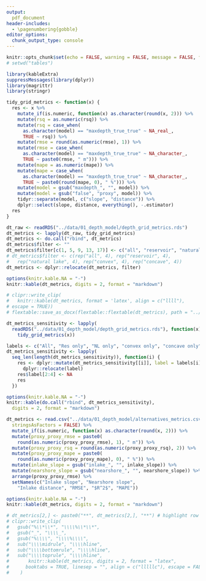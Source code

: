 ```yaml
---
output:
  pdf_document
header-includes: 
  - \pagenumbering{gobble}
editor_options: 
  chunk_output_type: console
---
```


```r
knitr::opts_chunk$set(echo = FALSE, warning = FALSE, message = FALSE, fig.width = 5, fig.height = 6)
# setwd("tables")
```

```r
library(kableExtra)
suppressMessages(library(dplyr))
library(magrittr)
library(stringr)

tidy_grid_metrics <- function(x) {
  res <- x %>%
    mutate_if(is.numeric, function(x) as.character(round(x, 2))) %>%
    mutate(rsq = as.numeric(rsq)) %>%
    mutate(rsq = case_when(
      as.character(model) == "maxdepth_true_true" ~ NA_real_,
      TRUE ~ rsq)) %>%
    mutate(rmse = round(as.numeric(rmse), 1)) %>%
    mutate(rmse = case_when(
      as.character(model) == "maxdepth_true_true" ~ NA_character_,
      TRUE ~ paste0(rmse, " m"))) %>%
    mutate(mape = as.numeric(mape)) %>%
    mutate(mape = case_when(
      as.character(model) == "maxdepth_true_true" ~ NA_character_,
      TRUE ~ paste0(round(mape, 0), " %"))) %>%
    mutate(model = gsub("maxdepth_", "", model)) %>%
    mutate(model = gsub("false", "proxy", model)) %>%
    tidyr::separate(model, c("slope", "distance")) %>%
    dplyr::select(slope, distance, everything(), -.estimator)
  res
}

dt_raw <- readRDS("../data/01_depth_model/depth_grid_metrics.rds")
dt_metrics <- lapply(dt_raw, tidy_grid_metrics)
dt_metrics <- do.call("rbind", dt_metrics)
dt_metrics$filter <- ""
dt_metrics$filter[c(1, 5, 9, 13, 17)] <- c("all", "reservoir", "natural lake", "convex", "concave")
# dt_metrics$filter <- c(rep("all", 4), rep("reservoir", 4),
#   rep("natural lake", 4), rep("convex", 4), rep("concave", 4))
dt_metrics <- dplyr::relocate(dt_metrics, filter)

options(knitr.kable.NA = "-")
knitr::kable(dt_metrics, digits = 2, format = "markdown")

# clipr::write_clip(
#   knitr::kable(dt_metrics, format = 'latex', align = c("llll"),
# escape = TRUE))
# flextable::save_as_docx(flextable::flextable(dt_metrics), path = "../manuscript/inland_waters/table2.docx")
```

\clearpage

```r
dt_metrics_sensitivity <- lapply(
  readRDS("../data/01_depth_model/depth_grid_metrics.rds"), function(x)
    tidy_grid_metrics(x))

labels <- c("All", "Res only", "NL only", "convex only", "concave only")
dt_metrics_sensitivity <- lapply(
  seq_len(length(dt_metrics_sensitivity)), function(i) {
    res <- dplyr::mutate(dt_metrics_sensitivity[[i]], label = labels[i]) %>%
      dplyr::relocate(label)
    res$label[2:4] <- NA
    res
  })

options(knitr.kable.NA = "-")
knitr::kable(do.call("rbind", dt_metrics_sensitivity),
  digits = 2, format = "markdown")
```

\clearpage

```r

dt_metrics <- read.csv("../data/01_depth_model/alternatives_metrics.csv",
  stringsAsFactors = FALSE) %>%
  mutate_if(is.numeric, function(x) as.character(round(x, 2))) %>%
  mutate(proxy_proxy_rmse = paste0(
    round(as.numeric(proxy_proxy_rmse), 1), " m")) %>%
  mutate(proxy_proxy_rsq = round(as.numeric(proxy_proxy_rsq), 2)) %>%
  mutate(proxy_proxy_mape = paste0(
    round(as.numeric(proxy_proxy_mape), 0), " %")) %>%
  mutate(inlake_slope = gsub("inlake_", "", inlake_slope)) %>%
  mutate(nearshore_slope = gsub("nearshore_", "", nearshore_slope)) %>%
  arrange(proxy_proxy_rmse) %>%
  setNames(c("Inlake slope", "Nearshore slope",
    "Inlake distance", "RMSE", "$R^2$", "MAPE"))

options(knitr.kable.NA = "-")
knitr::kable(dt_metrics, digits = 2, format = "markdown")

# dt_metrics[2,] <- paste0("**", dt_metrics[2,], "**") # highlight row from main text
# clipr::write_clip(
#   gsub("%\\*\\*", "\\\\%\\*\\*",
#   gsub("_", "\\\\_",
#   gsub("%\\\\", "\\\\%\\\\",
#   sub("\\\\midrule", "\\\\hline",
#   sub("\\\\bottomrule", "\\\\hline",
#   sub("\\\\toprule", "\\\\hline",
#       knitr::kable(dt_metrics, digits = 2, format = "latex",
#      booktabs = TRUE, linesep = "", align = c("lllllc"), escape = FALSE)))))))
#    )
```
